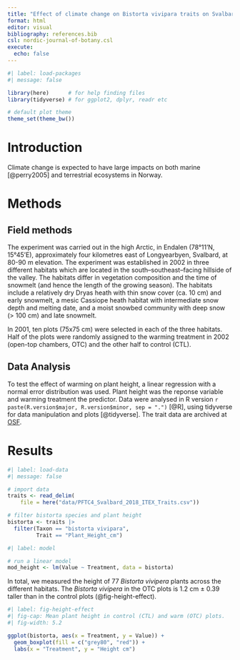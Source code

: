 ```yaml
---
title: "Effect of climate change on Bistorta vivipara traits on Svalbard"
format: html
editor: visual
bibliography: references.bib
csl: nordic-journal-of-botany.csl
execute:
  echo: false
---
```


```r
#| label: load-packages
#| message: false

library(here)      # for help finding files
library(tidyverse) # for ggplot2, dplyr, readr etc

# default plot theme
theme_set(theme_bw())

```

# Introduction

Climate change is expected to have large impacts on both marine [@perry2005] and terrestrial ecosystems in Norway.

# Methods

## Field methods

The experiment was carried out in the high Arctic, in Endalen (78°11'N, 15°45'E), approximately four kilometres east of Longyearbyen, Svalbard, at 80-90 m elevation. The experiment was established in 2002 in three different habitats which are located in the south--southeast--facing hillside of the valley. The habitats differ in vegetation composition and the time of snowmelt (and hence the length of the growing season). The habitats include a relatively dry Dryas heath with thin snow cover (ca. 10 cm) and early snowmelt, a mesic Cassiope heath habitat with intermediate snow depth and melting date, and a moist snowbed community with deep snow (\> 100 cm) and late snowmelt.

In 2001, ten plots (75x75 cm) were selected in each of the three habitats. Half of the plots were randomly assigned to the warming treatment in 2002 (open-top chambers, OTC) and the other half to control (CTL).

## Data Analysis

To test the effect of warming on plant height, a linear regression with a normal error distribution was used.
Plant height was the reponse variable and warming treatment the predictor.
Data were analysed in R version `r paste(R.version$major, R.version$minor, sep = ".")` [@R], using tidyverse for data manipulation and plots [@tidyverse].
The trait data are archived at [OSF](https://osf.io/smbqh).

# Results

```r
#| label: load-data
#| message: false

# import data
traits <- read_delim(
    file = here("data/PFTC4_Svalbard_2018_ITEX_Traits.csv")) 

# filter bistorta species and plant height
bistorta <- traits |>
  filter(Taxon == "bistorta vivipara",
         Trait == "Plant_Height_cm")

```

```r
#| label: model

# run a linear model
mod_height <- lm(Value ~ Treatment, data = bistorta)

```

In total, we measured the height of 77 *Bistorta vivipera* plants across the different habitats. 
The *Bistorta vivipera* in the OTC plots is 1.2 cm ± 0.39 taller than in the control plots (@fig-height-effect).

```r
#| label: fig-height-effect
#| fig-cap: Mean plant height in control (CTL) and warm (OTC) plots.
#| fig-width: 5.2

ggplot(bistorta, aes(x = Treatment, y = Value)) +
  geom_boxplot(fill = c("grey80", "red")) +
  labs(x = "Treatment", y = "Height cm")
```
